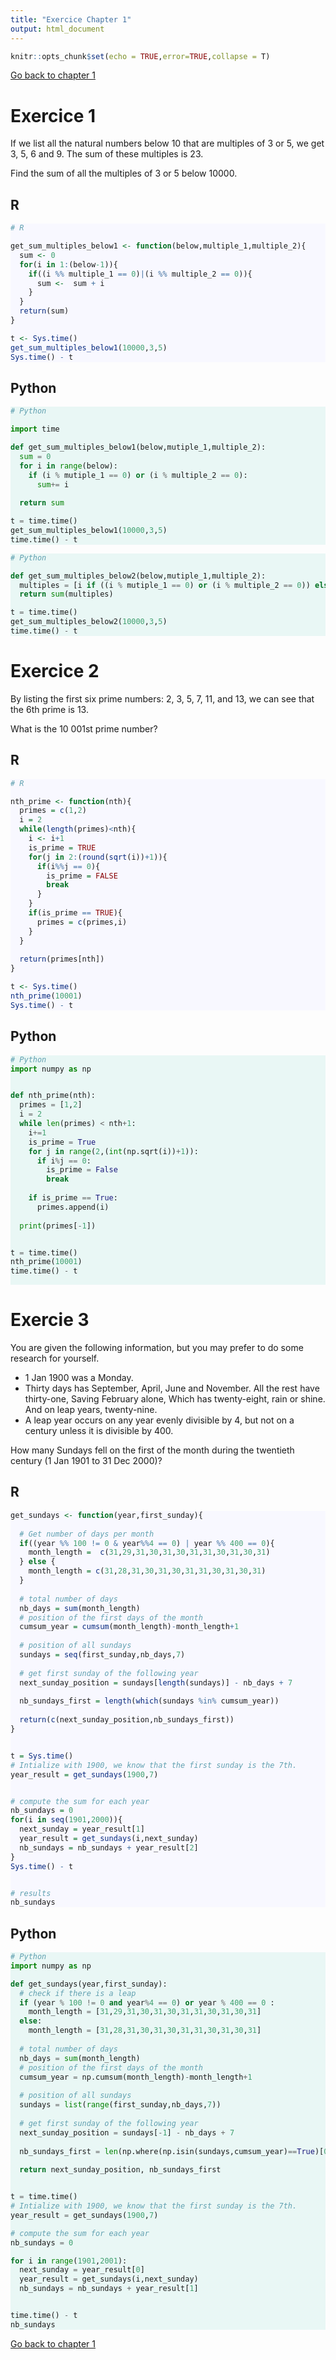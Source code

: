 ```yaml
---
title: "Exercice Chapter 1"
output: html_document
---
```


<style>
div.python pre { background-color: #e9f7f5
; }
</style>

<style>
div.r pre { background-color: #f8f8ff; }
</style>


```r
knitr::opts_chunk$set(echo = TRUE,error=TRUE,collapse = T)
``` 


<a href="2_Basics.html"> Go back to chapter 1</a>

# Exercice 1



If we list all the natural numbers below 10 that are multiples of 3 or 5, we get 3, 5, 6 and 9. The sum of these multiples is 23.

Find the sum of all the multiples of 3 or 5 below 10000.


## R 

<div class = "r">

```r
# R

get_sum_multiples_below1 <- function(below,multiple_1,multiple_2){
  sum <- 0
  for(i in 1:(below-1)){
    if((i %% multiple_1 == 0)|(i %% multiple_2 == 0)){
      sum <-  sum + i 
    }
  }
  return(sum)
}

t <- Sys.time()
get_sum_multiples_below1(10000,3,5)
Sys.time() - t
```

</div>

## Python

<div class = "python">

```python
# Python 

import time

def get_sum_multiples_below1(below,mutiple_1,multiple_2):
  sum = 0
  for i in range(below):
    if (i % mutiple_1 == 0) or (i % multiple_2 == 0):
      sum+= i 
      
  return sum

t = time.time()
get_sum_multiples_below1(10000,3,5)
time.time() - t


```


```python
# Python 

def get_sum_multiples_below2(below,mutiple_1,multiple_2):
  multiples = [i if ((i % mutiple_1 == 0) or (i % multiple_2 == 0)) else 0 for i in range(below)]
  return sum(multiples)

t = time.time()
get_sum_multiples_below2(10000,3,5)
time.time() - t

```


</div>


# Exercice 2

By listing the first six prime numbers: 2, 3, 5, 7, 11, and 13, we can see that the 6th prime is 13.

What is the 10 001st prime number?

## R 

<div class = "r">


```r
# R

nth_prime <- function(nth){
  primes = c(1,2)
  i = 2
  while(length(primes)<nth){
    i <- i+1
    is_prime = TRUE
    for(j in 2:(round(sqrt(i))+1)){
      if(i%%j == 0){
        is_prime = FALSE
        break
      }
    }
    if(is_prime == TRUE){
      primes = c(primes,i)
    }
  }
  
  return(primes[nth])
}

t <- Sys.time()
nth_prime(10001)
Sys.time() - t
```
</div>

## Python

<div class = "python">

```python
# Python 
import numpy as np


def nth_prime(nth):
  primes = [1,2]
  i = 2
  while len(primes) < nth+1:
    i+=1 
    is_prime = True
    for j in range(2,(int(np.sqrt(i))+1)):
      if i%j == 0:
        is_prime = False
        break
        
    if is_prime == True:
      primes.append(i)
      
  print(primes[-1])


t = time.time()
nth_prime(10001)
time.time() - t



```

</div>


# Exercie 3

You are given the following information, but you may prefer to do some research for yourself.

- 1 Jan 1900 was a Monday.
- Thirty days has September,
    April, June and November.
    All the rest have thirty-one,
    Saving February alone,
    Which has twenty-eight, rain or shine.
    And on leap years, twenty-nine.
- A leap year occurs on any year evenly divisible by 4, but not on a century unless it is divisible by 400.

How many Sundays fell on the first of the month during the twentieth century (1 Jan 1901 to 31 Dec 2000)?

## R

<div class = "r">

```r

get_sundays <- function(year,first_sunday){
  
  # Get number of days per month
  if((year %% 100 != 0 & year%%4 == 0) | year %% 400 == 0){
    month_length =  c(31,29,31,30,31,30,31,31,30,31,30,31)
  } else {
    month_length = c(31,28,31,30,31,30,31,31,30,31,30,31)
  }
  
  # total number of days
  nb_days = sum(month_length)
  # position of the first days of the month
  cumsum_year = cumsum(month_length)-month_length+1
  
  # position of all sundays
  sundays = seq(first_sunday,nb_days,7)
  
  # get first sunday of the following year
  next_sunday_position = sundays[length(sundays)] - nb_days + 7
  
  nb_sundays_first = length(which(sundays %in% cumsum_year))
  
  return(c(next_sunday_position,nb_sundays_first))
}


t = Sys.time()
# Intialize with 1900, we know that the first sunday is the 7th.
year_result = get_sundays(1900,7)


# compute the sum for each year
nb_sundays = 0
for(i in seq(1901,2000)){
  next_sunday = year_result[1]
  year_result = get_sundays(i,next_sunday)
  nb_sundays = nb_sundays + year_result[2]
}
Sys.time() - t


# results
nb_sundays
``` 

</div>

## Python 

<div class = "python">

```python
# Python
import numpy as np 

def get_sundays(year,first_sunday):
  # check if there is a leap
  if (year % 100 != 0 and year%4 == 0) or year % 400 == 0 :
    month_length = [31,29,31,30,31,30,31,31,30,31,30,31]
  else:
    month_length = [31,28,31,30,31,30,31,31,30,31,30,31]
    
  # total number of days
  nb_days = sum(month_length)
  # position of the first days of the month
  cumsum_year = np.cumsum(month_length)-month_length+1
  
  # position of all sundays
  sundays = list(range(first_sunday,nb_days,7))
  
  # get first sunday of the following year
  next_sunday_position = sundays[-1] - nb_days + 7
  
  nb_sundays_first = len(np.where(np.isin(sundays,cumsum_year)==True)[0])
  
  return next_sunday_position, nb_sundays_first


t = time.time()
# Intialize with 1900, we know that the first sunday is the 7th.
year_result = get_sundays(1900,7)

# compute the sum for each year
nb_sundays = 0

for i in range(1901,2001):
  next_sunday = year_result[0]
  year_result = get_sundays(i,next_sunday)
  nb_sundays = nb_sundays + year_result[1]


time.time() - t
nb_sundays


``` 


</div>


<a href="2_Basics.html"> Go back to chapter 1</a>